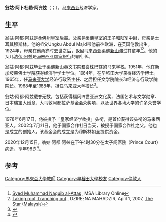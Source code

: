 {{Infobox officeholder
| honorific-prefix = [[马来西亚封衔|Yang Mulia]] Royal Professor Tun Dr.
| name        =翁姑·阿都·阿兹
| image       = File:Ungku Abdul Aziz.jpg
| honorific-suffix = SSM
| alt         = 
| caption     =
| birth_name  = Ungku Abdul Aziz bin Ungku Abdul Hamid
| birth_date  = {{Birth date|1922|01|28}}
| birth_place = {{UK}}[[伦敦|伦敦]]
| death_date  = {{Death date and age|df=yes|2020|12|15|1922|01|28}}
| death_place = {{MYS}}[[吉隆坡|吉隆坡]]太子阁专科医院
| nationality = {{UK}}<br>{{MYS}}
| resting_place = 敦依斯迈医生花园的At-Taqwa清真寺
| other_names = 
| known_for   = 
| spouse       = Mohamed Alsagoff<br>Rohayah Ahmad Bahiran
| children    = [[洁蒂·阿兹|洁蒂·阿兹]]
| alma_mater  = {{le|新山英文书院|English College Johore Bahru}}<br>新加坡莱佛士学院（经济学学士）<br> 日本[[早稻田大学|早稻田大学]]（经济学博士）
| occupation  =  马来亚大学校长 (1968-1988)
}}
'''翁姑·阿卜杜勒·阿齐兹'''（{{lang-en|Ungku Abdul Aziz bin Ungku Abdul Hamid}}；{{bd|1922年|1月28日|2020年|12月15日|catIdx=Aziz}}），[[马来西亚|马来西亚]]经济学家。

{{Infobox royal styles
|royal name = Yang Mulia Ungku Abdul Aziz
|image     = 
|dipstyle  = [[殿下|His Highness]]
|offstyle  = Your Highness
}}

==生平==
翁姑·阿都·阿兹是[[柔佛州|柔佛州]]皇室后裔。父亲是柔佛皇室的王子和陆军中尉，母亲是土耳其穆斯林。他的祖父Ungku Abdul Majid带他前往欧洲，在英国伦敦出生。1924年，母亲在他两岁时去世之后，返回马来西亚柔佛[[新山|新山]]渡过其童年<ref>[http://cgm.cs.mcgill.ca/~hagha/library/attas.htm Syed Muhammad Naquib al-Attas] {{webarchive|url=https://web.archive.org/web/20110114052326/http://cgm.cs.mcgill.ca/~hagha/library/attas.htm |date=2011-01-14 }}, MSA Library Online</ref><ref>[http://www.thestar.com.my/lifestyle/story.asp?file=/2007/4/1/lifefocus/17281586&sec=lifefocus Taking root, branching out] {{Wayback|url=http://www.thestar.com.my/lifestyle/story.asp?file=%2F2007%2F4%2F1%2Flifefocus%2F17281586&sec=lifefocus |date=20191204102015 }}, DZIREENA MAHADZIR, April 1, 2007, [[The_Star_(Malaysia)|The Star (Malaysia)]]</ref>。他的女儿[[洁蒂·阿兹|洁蒂·阿兹]]是[[马来西亚国家银行|马来西亚国家银行]]的前行长。

翁姑·阿都·阿兹毕业于柔佛新山英文书院和峇株巴辖的马来学校。1951年，他在新加坡莱佛士学院获得经济学学士学位。1964年，在早稻田大学获得经济学博士。1965年，任[[马来亚大学|马来亚大学]]经济行政系主任、之后担任文学院院长和经济与行政学院院长。1968年至1988年，担任马来亚大学校长<ref>{{cite web | url=http://www.malaysiamerdeka.gov.my/v2/ms/malaysiaku/tokoh-dan-pemimpin/tokoh-negara/87-ym-professor-diraja-tun-dr-ungku-abdul-aziz- | title=YM. Professor Diraja Tun Dr. Ungku Abdul Aziz | accessdate=June 15, 2012 | language=ms | deadurl=yes | archiveurl=https://web.archive.org/web/20120729041430/http://www.malaysiamerdeka.gov.my/v2/ms/malaysiaku/tokoh-dan-pemimpin/tokoh-negara/87-ym-professor-diraja-tun-dr-ungku-abdul-aziz- | archivedate=2012年7月29日 }}</ref>。

翁姑·阿都·阿兹载誉无数，包括获得福冈四世亚洲文化奖、法国艺术与文学勋章、日本瑞宝大绶章、大马敦阿都拉萨基金会荣奖项，以及世界各地大学的许多荣誉学位。

1978年6月17日，他被授予「皇家经济学教授」头衔，是首位获得该头衔的马来西亚人。2002年7月21日，他于国家合作社日当天，被授予国家合作社之父。他也是成立{{le|朝圣基金局|Tabung Haji}}的创始人，该基金会的成立是为穆斯林朝圣提供资金。

2020年12月15日，翁姑·阿都·阿兹在下午4时30分在太子阁医院（Prince Court）病逝，享年98岁<ref>{{Cite web|title=翁姑阿兹今午病逝 享嵩寿98岁|url=https://www.chinapress.com.my/20201215/%e7%bf%81%e5%a7%91%e9%98%bf%e5%85%b9%e4%bb%8a%e5%8d%88%e7%97%85%e9%80%9d-%e4%ba%ab%e5%b5%a9%e5%af%bf98%e5%b2%81/|accessdate=2020-12-16|author=|date=|format=|work=中國報 China Press|publisher=|language=en-US|archive-date=2020-12-30|archive-url=https://web.archive.org/web/20201230042854/https://www.chinapress.com.my/20201215/%E7%BF%81%E5%A7%91%E9%98%BF%E5%85%B9%E4%BB%8A%E5%8D%88%E7%97%85%E9%80%9D-%E4%BA%AB%E5%B5%A9%E5%AF%BF98%E5%B2%81/|dead-url=no}}</ref>。

==参考==
{{reflist}}
{{Authority control}}


{{DEFAULTSORT:Abdul Aziz, Ungku}}
[[Category:馬來亞大學教師|Category:馬來亞大學教師]]
[[Category:早稻田大學校友|Category:早稻田大學校友]]
[[Category:倫敦人|Category:倫敦人]]